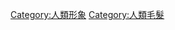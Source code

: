 {{Catnav|頁面分類|人类社会|生活|文化|人類形象}}
{{Catnav|頁面分類|人类社会|文化|人類形象|人類毛髮}}
{{Catnav|頁面分類|人类社会|文化|人類形象}}
{{Catnav|頁面分類|...|文化|人類形象|人類毛髮}}
{{Catnav|頁面分類|...|文化人类学|文化|人類形象}}
{{Commonscat|Hair}}

[[Category:人類形象|Category:人類形象]]
[[Category:人類毛髮|Category:人類毛髮]]